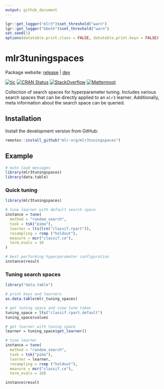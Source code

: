 ```yaml
---
output: github_document
---
```


```r
lgr::get_logger("mlr3")$set_threshold("warn")
lgr::get_logger("bbotk")$set_threshold("warn")
set.seed(1)
options(datatable.print.class = FALSE, datatable.print.keys = FALSE)
```

# mlr3tuningspaces

Package website: [release](https://mlr3tuningspaces.mlr-org.com/) | [dev](https://mlr3tuningspaces.mlr-org.com/dev/)

<!-- badges: start -->
[![tic](https://github.com/mlr-org/mlr3tuningspaces/workflows/tic/badge.svg?branch=main)](https://github.com/mlr-org/mlr3tuningspaces/actions)
[![CRAN Status](https://www.r-pkg.org/badges/version-ago/mlr3tuningspaces)](https://cran.r-project.org/package=mlr3tuningspaces)
[![StackOverflow](https://img.shields.io/badge/stackoverflow-mlr3-orange.svg)](https://stackoverflow.com/questions/tagged/mlr3)
[![Mattermost](https://img.shields.io/badge/chat-mattermost-orange.svg)](https://lmmisld-lmu-stats-slds.srv.mwn.de/mlr_invite/)
<!-- badges: end -->

Collection of search spaces for hyperparameter tuning.
Includes various search spaces that can be directly applied to an `mlr3` learner.
Additionally, meta information about the search space can be queried.

## Installation

Install the development version from GitHub:

```r
remotes::install_github("mlr-org/mlr3tuningspaces")
```

## Example

```r
# mute load messages
library(mlr3tuningspaces)
library(data.table)
```

### Quick tuning

```r
library(mlr3tuningspaces)

# tune learner with default search space
instance = tune(
  method = "random_search",
  task = tsk("pima"),
  learner = lts(lrn("classif.rpart")),
  resampling = rsmp ("holdout"),
  measure = msr("classif.ce"),
  term_evals = 10
)

# best performing hyperparameter configuration
instance$result
```

### Tuning search spaces

```r
library("data.table")

# print keys and learners
as.data.table(mlr_tuning_spaces)

# get tuning space and view tune token
tuning_space = lts("classif.rpart.default")
tuning_space$values

# get learner with tuning space
learner = tuning_space$get_learner()

# tune learner
instance = tune(
  method = "random_search",
  task = tsk("pima"),
  learner = learner,
  resampling = rsmp ("holdout"),
  measure = msr("classif.ce"),
  term_evals = 10)

instance$result
```
